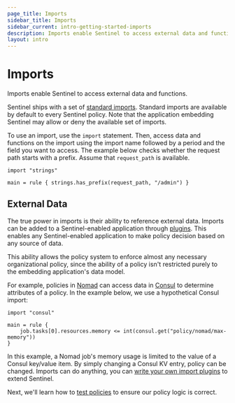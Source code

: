```yaml
---
page_title: Imports
sidebar_title: Imports
sidebar_current: intro-getting-started-imports
description: Imports enable Sentinel to access external data and functions.
layout: intro
---
```


# Imports

Imports enable Sentinel to access external data and functions.

Sentinel ships with a set of [standard imports](/sentinel/imports).
Standard imports are available by default to every Sentinel policy. Note that
the application embedding Sentinel may allow or deny the available
set of imports.

To use an import, use the `import` statement. Then, access data and
functions on the import using the import name followed by a period and
the field you want to access. The example below checks whether the request
path starts with a prefix. Assume that `request_path` is available.

```sentinel
import "strings"

main = rule { strings.has_prefix(request_path, "/admin") }
```

## External Data

The true power in imports is their ability to reference external data.
Imports can be added to a Sentinel-enabled application through
[plugins](/sentinel/extending). This enables any Sentinel-enabled
application to make policy decision based on any source of data.

This ability allows the policy system to enforce almost any necessary
organizational policy, since the ability of a policy isn't restricted
purely to the embedding application's data model.

For example, policies in [Nomad](https://www.nomadproject.io) can
access data in [Consul](https://www.consul.io) to determine attributes
of a policy. In the example below, we use a hypothetical Consul import:

```sentinel
import "consul"

main = rule {
    job.tasks[0].resources.memory <= int(consul.get("policy/nomad/max-memory"))
}
```

In this example, a Nomad job's memory usage is limited to the value of
a Consul key/value item. By simply changing a Consul KV entry, policy
can be changed. Imports can do anything, you can [write your own import plugins](/sentinel/extending)
to extend Sentinel.

Next, we'll learn how to
[test policies](/sentinel/intro/getting-started/testing)
to ensure our policy logic is correct.
